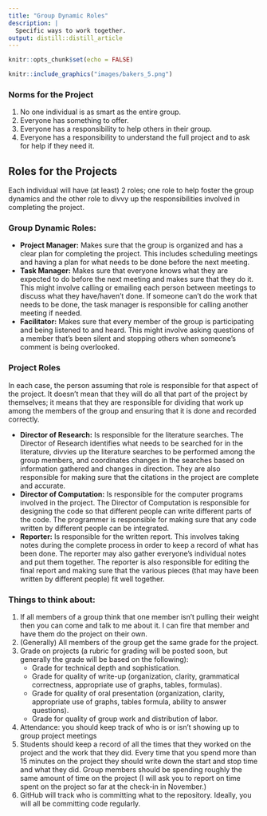 ```yaml
---
title: "Group Dynamic Roles"
description: |
  Specific ways to work together.
output: distill::distill_article
---
```


```r
knitr::opts_chunk$set(echo = FALSE)
```

```r
knitr::include_graphics("images/bakers_5.png")
```

### Norms for the Project

1. No one individual is as smart as the entire group.
2. Everyone has something to offer.
3. Everyone has a responsibility to help others in their group.
4. Everyone has a responsibility to understand the full project and to ask for help if they need it.

## Roles for the Projects

Each individual will have (at least) 2 roles; one role to help foster the group dynamics and the other role to divvy up the responsibilities involved in completing the project.

### Group Dynamic Roles:

* **Project Manager:**  Makes sure that the group is organized and has a clear plan for completing the project.  This includes scheduling meetings and having a plan for what needs to be done before the next meeting.  
* **Task Manager:**  Makes sure that everyone knows what they are expected to do before the next meeting and makes sure that they do it.  This might involve calling or emailing each person between meetings to discuss what they have/haven't done.  If someone can't do the work that needs to be done, the task manager is responsible for calling another meeting if needed.  
* **Facilitator:**  Makes sure that every member of the group is participating and being listened to and heard.  This might involve asking questions of a member that's been silent and stopping others when someone's comment is being overlooked.

### Project Roles

In each case, the person assuming that role is responsible for that aspect of the project.  It doesn't mean that they will do all that part of the project by themselves; it means that they are responsible for dividing that work up among the members of the group and ensuring that it is done and recorded correctly.

* **Director of Research:**  Is responsible for the literature searches.  The Director of Research identifies what needs to be searched for in the literature, divvies up the literature searches to be performed among the group members, and coordinates changes in the searches based on information gathered and changes in direction.  They are also responsible for making sure that the citations in the project are complete and accurate.  
* **Director of Computation:**  Is responsible for the computer programs involved in the project.  The Director of Computation is responsible for designing the code so that different people can write different parts of the code.  The programmer is responsible for making sure that any code written by different people can be integrated.  
* **Reporter:** Is responsible for the written report.  This involves taking notes during the complete process in order to keep a record of what has been done.  The reporter may also gather everyone's individual notes and put them together.  The reporter is also responsible for editing the final report and making sure that the various pieces (that may have been written by different people) fit well together.
 


### Things to think about:

1. If all members of a group think that one member isn't pulling their weight then you can come and talk to me about it.  I can fire that member and have them do the project on their own.  
2. (Generally) All members of the group get the same grade for the project.  
3. Grade on projects (a rubric for grading will be posted soon, but generally the grade will be based on the following):  
   * Grade for technical depth and sophistication.    
   * Grade for quality of write-up (organization, clarity, grammatical correctness, appropriate use of graphs, tables, formulas).  
   * Grade for quality of oral presentation (organization, clarity, appropriate use of graphs, tables formula, ability to answer questions).   
   * Grade for quality of group work and distribution of labor.  
4. Attendance:  you should keep track of who is or isn't showing up to group project meetings  
5. Students should keep a record of all the times that they worked on the project and the work that they did.  Every time that you spend more than 15 minutes on the project they should write down the start and stop time and what they did.  Group members should be spending roughly the same amount of time on the project (I will ask you to report on time spent on the project so far at the check-in in November.)  
6. GitHub will track who is committing what to the repository.  Ideally, you will all be committing code regularly.












